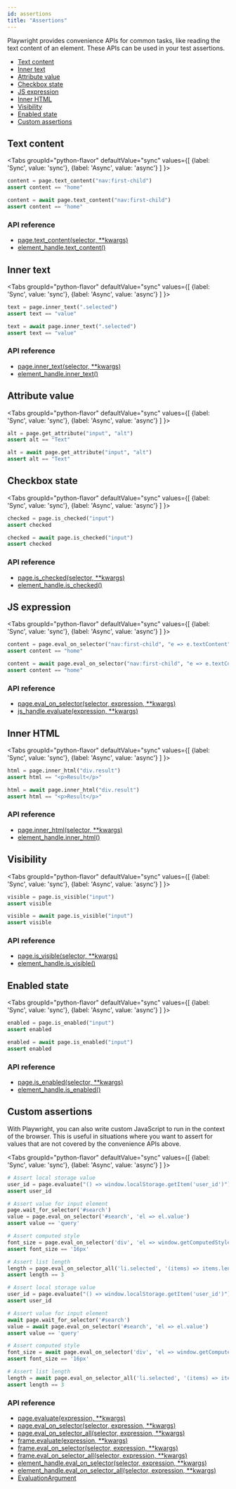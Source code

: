 ```yaml
---
id: assertions
title: "Assertions"
---
```


Playwright provides convenience APIs for common tasks, like reading the text content of an element. These APIs can be used in your test assertions.

- [Text content](#text-content)
- [Inner text](#inner-text)
- [Attribute value](#attribute-value)
- [Checkbox state](#checkbox-state)
- [JS expression](#js-expression)
- [Inner HTML](#inner-html)
- [Visibility](#visibility)
- [Enabled state](#enabled-state)
- [Custom assertions](#custom-assertions)

## Text content

<Tabs
  groupId="python-flavor"
  defaultValue="sync"
  values={[
    {label: 'Sync', value: 'sync'},
    {label: 'Async', value: 'async'}
  ]
}>
<TabItem value="sync">

```py
content = page.text_content("nav:first-child")
assert content == "home"
```

</TabItem>
<TabItem value="async">

```py
content = await page.text_content("nav:first-child")
assert content == "home"
```

</TabItem>
</Tabs>

### API reference
- [page.text_content(selector, **kwargs)](./api/class-page.mdx#page-text-content)
- [element_handle.text_content()](./api/class-elementhandle.mdx#element-handle-text-content)

## Inner text

<Tabs
  groupId="python-flavor"
  defaultValue="sync"
  values={[
    {label: 'Sync', value: 'sync'},
    {label: 'Async', value: 'async'}
  ]
}>
<TabItem value="sync">

```py
text = page.inner_text(".selected")
assert text == "value"
```

</TabItem>
<TabItem value="async">

```py
text = await page.inner_text(".selected")
assert text == "value"
```

</TabItem>
</Tabs>

### API reference
- [page.inner_text(selector, **kwargs)](./api/class-page.mdx#page-inner-text)
- [element_handle.inner_text()](./api/class-elementhandle.mdx#element-handle-inner-text)

## Attribute value

<Tabs
  groupId="python-flavor"
  defaultValue="sync"
  values={[
    {label: 'Sync', value: 'sync'},
    {label: 'Async', value: 'async'}
  ]
}>
<TabItem value="sync">

```py
alt = page.get_attribute("input", "alt")
assert alt == "Text"
```

</TabItem>
<TabItem value="async">

```py
alt = await page.get_attribute("input", "alt")
assert alt == "Text"
```

</TabItem>
</Tabs>

## Checkbox state

<Tabs
  groupId="python-flavor"
  defaultValue="sync"
  values={[
    {label: 'Sync', value: 'sync'},
    {label: 'Async', value: 'async'}
  ]
}>
<TabItem value="sync">

```py
checked = page.is_checked("input")
assert checked
```

</TabItem>
<TabItem value="async">

```py
checked = await page.is_checked("input")
assert checked
```

</TabItem>
</Tabs>

### API reference
- [page.is_checked(selector, **kwargs)](./api/class-page.mdx#page-is-checked)
- [element_handle.is_checked()](./api/class-elementhandle.mdx#element-handle-is-checked)

## JS expression

<Tabs
  groupId="python-flavor"
  defaultValue="sync"
  values={[
    {label: 'Sync', value: 'sync'},
    {label: 'Async', value: 'async'}
  ]
}>
<TabItem value="sync">

```py
content = page.eval_on_selector("nav:first-child", "e => e.textContent")
assert content == "home"
```

</TabItem>
<TabItem value="async">

```py
content = await page.eval_on_selector("nav:first-child", "e => e.textContent")
assert content == "home"
```

</TabItem>
</Tabs>

### API reference
- [page.eval_on_selector(selector, expression, **kwargs)](./api/class-page.mdx#page-eval-on-selector)
- [js_handle.evaluate(expression, **kwargs)](./api/class-jshandle.mdx#js-handle-evaluate)

## Inner HTML

<Tabs
  groupId="python-flavor"
  defaultValue="sync"
  values={[
    {label: 'Sync', value: 'sync'},
    {label: 'Async', value: 'async'}
  ]
}>
<TabItem value="sync">

```py
html = page.inner_html("div.result")
assert html == "<p>Result</p>"
```

</TabItem>
<TabItem value="async">

```py
html = await page.inner_html("div.result")
assert html == "<p>Result</p>"
```

</TabItem>
</Tabs>

### API reference
- [page.inner_html(selector, **kwargs)](./api/class-page.mdx#page-inner-html)
- [element_handle.inner_html()](./api/class-elementhandle.mdx#element-handle-inner-html)

## Visibility

<Tabs
  groupId="python-flavor"
  defaultValue="sync"
  values={[
    {label: 'Sync', value: 'sync'},
    {label: 'Async', value: 'async'}
  ]
}>
<TabItem value="sync">

```py
visible = page.is_visible("input")
assert visible
```

</TabItem>
<TabItem value="async">

```py
visible = await page.is_visible("input")
assert visible
```

</TabItem>
</Tabs>

### API reference
- [page.is_visible(selector, **kwargs)](./api/class-page.mdx#page-is-visible)
- [element_handle.is_visible()](./api/class-elementhandle.mdx#element-handle-is-visible)

## Enabled state

<Tabs
  groupId="python-flavor"
  defaultValue="sync"
  values={[
    {label: 'Sync', value: 'sync'},
    {label: 'Async', value: 'async'}
  ]
}>
<TabItem value="sync">

```py
enabled = page.is_enabled("input")
assert enabled
```

</TabItem>
<TabItem value="async">

```py
enabled = await page.is_enabled("input")
assert enabled
```

</TabItem>
</Tabs>

### API reference
- [page.is_enabled(selector, **kwargs)](./api/class-page.mdx#page-is-enabled)
- [element_handle.is_enabled()](./api/class-elementhandle.mdx#element-handle-is-enabled)

## Custom assertions

With Playwright, you can also write custom JavaScript to run in the context of the browser. This is useful in situations where you want to assert for values that are not covered by the convenience APIs above.

<Tabs
  groupId="python-flavor"
  defaultValue="sync"
  values={[
    {label: 'Sync', value: 'sync'},
    {label: 'Async', value: 'async'}
  ]
}>
<TabItem value="sync">

```py
# Assert local storage value
user_id = page.evaluate("() => window.localStorage.getItem('user_id')")
assert user_id

# Assert value for input element
page.wait_for_selector('#search')
value = page.eval_on_selector('#search', 'el => el.value')
assert value == 'query'

# Assert computed style
font_size = page.eval_on_selector('div', 'el => window.getComputedStyle(el).fontSize')
assert font_size == '16px'

# Assert list length
length = page.eval_on_selector_all('li.selected', '(items) => items.length')
assert length == 3
```

</TabItem>
<TabItem value="async">

```py
# Assert local storage value
user_id = page.evaluate("() => window.localStorage.getItem('user_id')")
assert user_id

# Assert value for input element
await page.wait_for_selector('#search')
value = await page.eval_on_selector('#search', 'el => el.value')
assert value == 'query'

# Assert computed style
font_size = await page.eval_on_selector('div', 'el => window.getComputedStyle(el).fontSize')
assert font_size == '16px'

# Assert list length
length = await page.eval_on_selector_all('li.selected', '(items) => items.length')
assert length == 3
```

</TabItem>
</Tabs>

### API reference
- [page.evaluate(expression, **kwargs)](./api/class-page.mdx#page-evaluate)
- [page.eval_on_selector(selector, expression, **kwargs)](./api/class-page.mdx#page-eval-on-selector)
- [page.eval_on_selector_all(selector, expression, **kwargs)](./api/class-page.mdx#page-eval-on-selector-all)
- [frame.evaluate(expression, **kwargs)](./api/class-frame.mdx#frame-evaluate)
- [frame.eval_on_selector(selector, expression, **kwargs)](./api/class-frame.mdx#frame-eval-on-selector)
- [frame.eval_on_selector_all(selector, expression, **kwargs)](./api/class-frame.mdx#frame-eval-on-selector-all)
- [element_handle.eval_on_selector(selector, expression, **kwargs)](./api/class-elementhandle.mdx#element-handle-eval-on-selector)
- [element_handle.eval_on_selector_all(selector, expression, **kwargs)](./api/class-elementhandle.mdx#element-handle-eval-on-selector-all)
- [EvaluationArgument]

[Accessibility]: ./api/class-accessibility.mdx "Accessibility"
[Browser]: ./api/class-browser.mdx "Browser"
[BrowserContext]: ./api/class-browsercontext.mdx "BrowserContext"
[BrowserType]: ./api/class-browsertype.mdx "BrowserType"
[CDPSession]: ./api/class-cdpsession.mdx "CDPSession"
[ConsoleMessage]: ./api/class-consolemessage.mdx "ConsoleMessage"
[Dialog]: ./api/class-dialog.mdx "Dialog"
[Download]: ./api/class-download.mdx "Download"
[ElementHandle]: ./api/class-elementhandle.mdx "ElementHandle"
[Error]: ./api/class-error.mdx "Error"
[FetchResponse]: ./api/class-fetchresponse.mdx "FetchResponse"
[FileChooser]: ./api/class-filechooser.mdx "FileChooser"
[Frame]: ./api/class-frame.mdx "Frame"
[JSHandle]: ./api/class-jshandle.mdx "JSHandle"
[Keyboard]: ./api/class-keyboard.mdx "Keyboard"
[Locator]: ./api/class-locator.mdx "Locator"
[Mouse]: ./api/class-mouse.mdx "Mouse"
[Page]: ./api/class-page.mdx "Page"
[Playwright]: ./api/class-playwright.mdx "Playwright"
[Request]: ./api/class-request.mdx "Request"
[Response]: ./api/class-response.mdx "Response"
[Route]: ./api/class-route.mdx "Route"
[Selectors]: ./api/class-selectors.mdx "Selectors"
[TimeoutError]: ./api/class-timeouterror.mdx "TimeoutError"
[Touchscreen]: ./api/class-touchscreen.mdx "Touchscreen"
[Tracing]: ./api/class-tracing.mdx "Tracing"
[Video]: ./api/class-video.mdx "Video"
[WebSocket]: ./api/class-websocket.mdx "WebSocket"
[Worker]: ./api/class-worker.mdx "Worker"
[Element]: https://developer.mozilla.org/en-US/docs/Web/API/element "Element"
[EvaluationArgument]: ./core-concepts.mdx#evaluation-argument "EvaluationArgument"
[Promise]: https://developer.mozilla.org/en-US/docs/Web/JavaScript/Reference/Global_Objects/Promise "Promise"
[iterator]: https://developer.mozilla.org/en-US/docs/Web/JavaScript/Reference/Iteration_protocols "Iterator"
[origin]: https://developer.mozilla.org/en-US/docs/Glossary/Origin "Origin"
[selector]: https://developer.mozilla.org/en-US/docs/Web/CSS/CSS_Selectors "selector"
[Serializable]: https://developer.mozilla.org/en-US/docs/Web/JavaScript/Reference/Global_Objects/JSON/stringify#Description "Serializable"
[UIEvent.detail]: https://developer.mozilla.org/en-US/docs/Web/API/UIEvent/detail "UIEvent.detail"
[UnixTime]: https://en.wikipedia.org/wiki/Unix_time "Unix Time"
[xpath]: https://developer.mozilla.org/en-US/docs/Web/XPath "xpath"

[Any]: https://docs.python.org/3/library/typing.html#typing.Any "Any"
[bool]: https://docs.python.org/3/library/stdtypes.html "bool"
[bytes]: https://docs.python.org/3/library/stdtypes.html#bytes "bytes"
[Callable]: https://docs.python.org/3/library/typing.html#typing.Callable "Callable"
[EventContextManager]: https://docs.python.org/3/reference/datamodel.html#context-managers "Event context manager"
[EventEmitter]: https://pyee.readthedocs.io/en/latest/#pyee.BaseEventEmitter "EventEmitter"
[Exception]: https://docs.python.org/3/library/exceptions.html#Exception "Exception"
[Dict]: https://docs.python.org/3/library/typing.html#typing.Dict "Dict"
[float]: https://docs.python.org/3/library/stdtypes.html#numeric-types-int-float-complex "float"
[int]: https://docs.python.org/3/library/stdtypes.html#numeric-types-int-float-complex "int"
[List]: https://docs.python.org/3/library/typing.html#typing.List "List"
[NoneType]: https://docs.python.org/3/library/constants.html#None "None"
[Pattern]: https://docs.python.org/3/library/re.html "Pattern"
[URL]: https://en.wikipedia.org/wiki/URL "URL"
[pathlib.Path]: https://realpython.com/python-pathlib/ "pathlib.Path"
[str]: https://docs.python.org/3/library/stdtypes.html#text-sequence-type-str "str"
[Union]: https://docs.python.org/3/library/typing.html#typing.Union "Union"

[all available image tags]: https://mcr.microsoft.com/v2/playwright/tags/list "all available image tags"
[Docker Hub]: https://hub.docker.com/_/microsoft-playwright "Docker Hub"
[Dockerfile.focal]: https://github.com/microsoft/playwright/blob/master/utils/docker/Dockerfile.focal "Dockerfile.focal"
